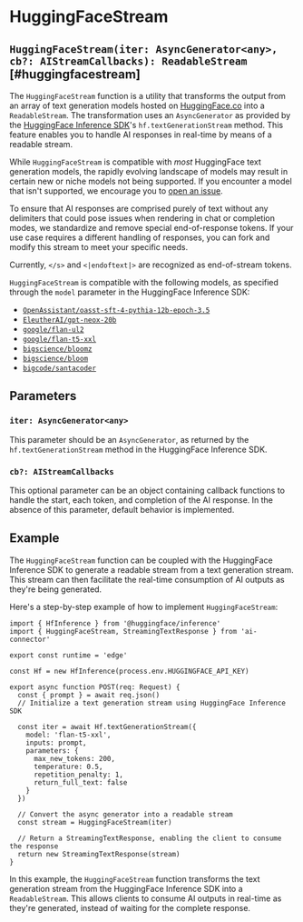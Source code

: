 # HuggingFaceStream

## `HuggingFaceStream(iter: AsyncGenerator<any>, cb?: AIStreamCallbacks): ReadableStream` [#huggingfacestream]

The `HuggingFaceStream` function is a utility that transforms the output from an array of text generation models hosted on [HuggingFace.co](https://huggingface.co) into a `ReadableStream`. The transformation uses an `AsyncGenerator` as provided by the [HuggingFace Inference SDK](https://huggingface.co/docs/huggingface.js/inference/README)'s `hf.textGenerationStream` method. This feature enables you to handle AI responses in real-time by means of a readable stream.

While `HuggingFaceStream` is compatible with _most_ HuggingFace text generation models, the rapidly evolving landscape of models may result in certain new or niche models not being supported. If you encounter a model that isn't supported, we encourage you to [open an issue](https://github.com/vercel-labs/ai/issues/new).

To ensure that AI responses are comprised purely of text without any delimiters that could pose issues when rendering in chat or completion modes, we standardize and remove special end-of-response tokens. If your use case requires a different handling of responses, you can fork and modify this stream to meet your specific needs.

Currently, `</s>` and `<|endoftext|>` are recognized as end-of-stream tokens.

`HuggingFaceStream` is compatible with the following models, as specified through the `model` parameter in the HuggingFace Inference SDK:

- [`OpenAssistant/oasst-sft-4-pythia-12b-epoch-3.5`](https://huggingface.com/OpenAssistant/oasst-sft-4-pythia-12b-epoch-3.5)
- [`EleutherAI/gpt-neox-20b`](https://huggingface.com/EleutherAI/gpt-neox-20b)
- [`google/flan-ul2`](https://huggingface.com/google/flan-ul2)
- [`google/flan-t5-xxl`](https://huggingface.com/google/flan-t5-xxl)
- [`bigscience/bloomz`](https://huggingface.com/bigscience/bloomz)
- [`bigscience/bloom`](https://huggingface.com/bigscience/bloom)
- [`bigcode/santacoder`](https://huggingface.com/bigcode/santacoder)

## Parameters

### `iter: AsyncGenerator<any>`

This parameter should be an `AsyncGenerator`, as returned by the `hf.textGenerationStream` method in the HuggingFace Inference SDK.

### `cb?: AIStreamCallbacks`

This optional parameter can be an object containing callback functions to handle the start, each token, and completion of the AI response. In the absence of this parameter, default behavior is implemented.

## Example

The `HuggingFaceStream` function can be coupled with the HuggingFace Inference SDK to generate a readable stream from a text generation stream. This stream can then facilitate the real-time consumption of AI outputs as they're being generated.

Here's a step-by-step example of how to implement `HuggingFaceStream`:

```tsx filename="app/api/completion/route.ts"
import { HfInference } from '@huggingface/inference'
import { HuggingFaceStream, StreamingTextResponse } from 'ai-connector'

export const runtime = 'edge'

const Hf = new HfInference(process.env.HUGGINGFACE_API_KEY)

export async function POST(req: Request) {
  const { prompt } = await req.json()
  // Initialize a text generation stream using HuggingFace Inference SDK

  const iter = await Hf.textGenerationStream({
    model: 'flan-t5-xxl',
    inputs: prompt,
    parameters: {
      max_new_tokens: 200,
      temperature: 0.5,
      repetition_penalty: 1,
      return_full_text: false
    }
  })

  // Convert the async generator into a readable stream
  const stream = HuggingFaceStream(iter)

  // Return a StreamingTextResponse, enabling the client to consume the response
  return new StreamingTextResponse(stream)
}
```

In this example, the `HuggingFaceStream` function transforms the text generation stream from the HuggingFace Inference SDK into a `ReadableStream`. This allows clients to consume AI outputs in real-time as they're generated, instead of waiting for the complete response.
